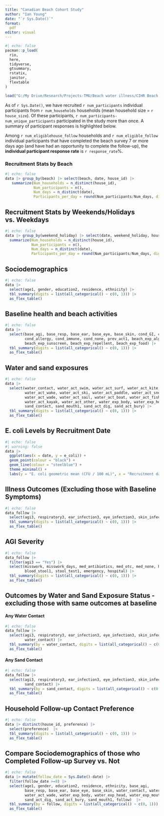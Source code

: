 ```yaml
---
title: "Canadian Beach Cohort Study"
author: "Ian Young"
date: "`r Sys.Date()`"
format: 
  pdf
editor: visual
---
```


```r
#| echo: false
pacman::p_load(
  rio,
  here,
  tidyverse,
  gtsummary,
  rstatix, 
  janitor, 
  flextable
)

load("G:/My Drive/Research/Projects-TMU/Beach water illness/CIHR Beach Cohort Study/Analysis_beach_cohort_study/.RData")
```

As of `r Sys.Date()`, we have recruited `r num_participants` individual participants from `r num_households` households (mean household size = `r house_size`). Of these participants, `r num_participants-num_unique_participants` participated in the study more than once. A summary of participant responses is highlighted below.

Among `r num_eligiblehouse_follow` households and `r num_eligible_follow` individual participants that have completed the beach survey 7 or more days ago (and have had an opportunity to complete the follow-up), the **individual participant response rate** is `r response_rate`%.

### Recruitment Stats by Beach

```r
#| echo: false
data |> group_by(beach) |> select(beach, date, house_id) |> 
   summarize(Num_households = n_distinct(house_id),
             Num_participants = n(), 
             Num_days = n_distinct(date),
             Participants_per_day = round(Num_participants/Num_days, digits = 1))
```

## Recruitment Stats by Weekends/Holidays vs. Weekdays

```r
#| echo: false
data |> group_by(weekend_holiday) |> select(date, weekend_holiday, house_id) |> 
  summarize(Num_households = n_distinct(house_id),
            Num_participants = n(), 
            Num_days = n_distinct(date),
            Participants_per_day = round(Num_participants/Num_days, digits = 1))
```

## Sociodemographics

```r
#| echo: false
data |> 
  select(age1, gender, education2, residence, ethnicity) |> 
  tbl_summary(digits = list(all_categorical() ~ c(0, 1))) |> 
  as_flex_table() 
```

## Baseline health and beach activities

```r
#| echo: false
data |>
  select(base_agi, base_resp, base_ear, base_eye, base_skin, cond_GI, cond_resp, cond_skin,
         cond_allergy, cond_immune, cond_none, prev_act1, beach_exp_algae,
         beach_exp_sunscreen, beach_exp_repellent, beach_exp_food) |> 
  tbl_summary(digits = list(all_categorical() ~ c(0, 1))) |> 
  as_flex_table() 
```

## Water and sand exposures

```r
#| echo: false
data |> 
  select(water_contact, water_act_swim, water_act_surf, water_act_kite, water_act_wind,
         water_act_wake, water_act_ski, water_act_paddle, water_act_snorkel, water_act_dive,
         water_act_wade, water_act_sail, water_act_boat, water_act_fish, water_act_canoe,
         water_act_kayak, water_act_other, water_exp_body, water_exp_head, water_exp_mouth, 
         sand_contact, sand_mouth1, sand_act_dig, sand_act_bury) |> 
  tbl_summary(digits = list(all_categorical() ~ c(0, 1))) |> 
  as_flex_table() 
```

## E. coli Levels by Recruitment Date

```r
#| echo: false
#| warning: false
data |>
  ggplot(aes(x = date, y = e_coli)) +
  geom_point(colour = "black") + 
  geom_line(colour = "steelblue") + 
  theme_minimal() +
  labs(y = "E. coli geometric mean (CFU / 100 mL)", x = "Recruitment date")
```

## Illness Outcomes (Excluding those with Baseline Symptoms)

```r
#| echo: false
data_follow |> 
  select(agi3, respiratory3, ear_infection3, eye_infection3, skin_infection3, illness_any) |> 
  tbl_summary(digits = list(all_categorical() ~ c(0, 1))) |> 
  as_flex_table() 
```

## AGI Severity

```r
#| echo: false
data_follow |>
  filter(agi3 == "Yes") |> 
  select(misswork, misswork_days, med_antibiotics, med_otc, med_none, healthcare1,
         blood_stool1, stool_test1, emergency, hospital) |> 
  tbl_summary(digits = list(all_categorical() ~ c(0, 1))) |> 
  as_flex_table() 
```

## Outcomes by Water and Sand Exposure Status - excluding those with same outcomes at baseline

#### Any Water Contact

```r
#| echo: false
data_follow |> 
  select(agi3, respiratory3, ear_infection3, eye_infection3, skin_infection3, illness_any,
         water_contact) |> 
  tbl_summary(by = water_contact, digits = list(all_categorical() ~ c(0, 1))) |> 
  as_flex_table() 
```

#### Any Sand Contact

```r
#| echo: false
data_follow |> 
  select(agi3, respiratory3, ear_infection3, eye_infection3, skin_infection3, illness_any,
         sand_contact) |> 
  tbl_summary(by = sand_contact, digits = list(all_categorical() ~ c(0, 1))) |> 
  as_flex_table() 
```

## Household Follow-up Contact Preference

```r
#| echo: false
data |> distinct(house_id, preference) |>
  select(preference)  |> 
  tbl_summary(digits = list(all_categorical() ~ c(0, 1))) |> 
  as_flex_table() 
```

## Compare Sociodemographics of those who Completed Follow-up Survey vs. Not

```r
#| echo: false
data |> mutate(follow_date = Sys.Date()-date) |> 
  filter(follow_date >=8) |> 
  select(age1, gender, education2, residence, ethnicity, base_agi,
         base_resp, base_ear, base_eye, base_skin, water_contact, water_act_swim,
         water_act_wade, water_exp_body, water_exp_head, water_exp_mouth, sand_contact,
         sand_act_dig, sand_act_bury, sand_mouth1, follow)  |> 
  tbl_summary(by = follow, digits = list(all_categorical() ~ c(0, 1))) |> 
  as_flex_table() 
```
